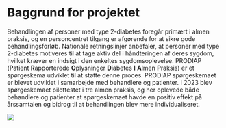 # Baggrund for projektet

Behandlingen af personer med type 2-diabetes foregår primært i almen praksis, og en personcentret tilgang er afgørende for at sikre gode behandlingsforløb. Nationale retningslinjer anbefaler, at personer med type 2-diabetes motiveres til at tage aktiv del i håndteringen af deres sygdom, hvilket kræver en indsigt i den enkeltes sygdomsoplevelse. PRODIAP (**P**atient **R**apporterede **O**plysninger **D**iabetes **I** **A**lmen **P**raksis) er et spørgeskema udviklet til at støtte denne proces. PRODIAP spørgeskemaet er blevet udviklet i samarbejde med behandlere og patienter. I 2023 blev spørgeskemaet pilottestet i tre almen praksis, og her oplevede både behandlere og patienter at spørgeskemaet havde en positiv effekt på årssamtalen og bidrog til at behandlingen blev mere individualiseret.

![](images/tilst_scr_00_03_05_11.Still020.jpg){.profile-picture}

